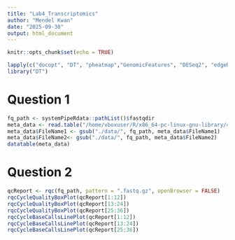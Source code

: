 ```yaml
---
title: "Lab4_Transcriptomics"
author: "Mendel Kwan"
date: "2025-09-30"
output: html_document
---
```


```r
knitr::opts_chunk$set(echo = TRUE)
```

```r

lapply(c("docopt", "DT", "pheatmap","GenomicFeatures", "DESeq2", "edgeR", "systemPipeR", "systemPipeRdata", "BiocStyle", "GO.db", "dplyr", "tidyr", "stringr", "Rqc", "QuasR", "DT", "ape", "clusterProfiler","biomaRt","EnhancedVolcano"), require, character.only = TRUE)
library("DT")
```
# Question 1

```r
fq_path <- systemPipeRdata::pathList()$fastqdir
meta_data <- read.table("/home/vboxuser/R/x86_64-pc-linux-gnu-library/4.5/systemPipeRdata/extdata/param/targetsPE.txt", header = TRUE)
meta_data$FileName1 <- gsub("./data/", fq_path, meta_data$FileName1)
meta_data$FileName2<- gsub("./data/", fq_path, meta_data$FileName2)
datatable(meta_data)
```

# Question 2

```r
qcReport <- rqc(fq_path, pattern = ".fastq.gz", openBrowser = FALSE)
rqcCycleQualityBoxPlot(qcReport[1:12])
rqcCycleQualityBoxPlot(qcReport[13:24])
rqcCycleQualityBoxPlot(qcReport[25:36])
rqcCycleBaseCallsLinePlot(qcReport[1:12])
rqcCycleBaseCallsLinePlot(qcReport[13:24])
rqcCycleBaseCallsLinePlot(qcReport[25:36])
```